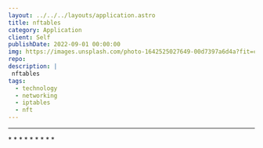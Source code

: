 ---
layout: ../../../layouts/application.astro
title: nftables
category: Application
client: Self
publishDate: 2022-09-01 00:00:00
img: https://images.unsplash.com/photo-1642525027649-00d7397a6d4a?fit=crop&w=1400&h=700&q=75
repo:
description: |
 nftables
tags:
  - technology
  - networking
  - iptables
  - nft
---


* * *
<NFTablesInfo />
* * *
<NFTNotes />
* * *
<NFTReference />
* * *
